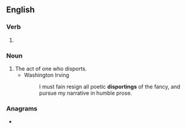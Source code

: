 ==English==

===Verb===
{{head|en|present participle}}

# {{present participle of|disport|lang=en|nocat=1}}

===Noun===
{{en-noun}}

# The act of one who disports.
#* Washington Irving
#*: I must fain resign all poetic '''disportings''' of the fancy, and pursue my narrative in humble prose.

===Anagrams===
* {{anagrams|en|gridpoints}}